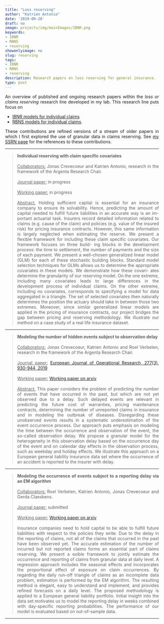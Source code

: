 ```yaml
---
title: "Loss reserving"
author: "Katrien Antonio"
date: '2019-09-28'
draft: no
image: projects/img/mainImages/IBNR.png
keywords:
- IBNR
- RBNS
- reserving
showonlyimage: no
slug: reserving
tags:
- IBNR
- RBNS
- reserving
description: Research papers on loss reserving for general insurance.
type: post
---
```

<p align="justify">An overview of published and ongoing research papers within the *loss or claims reserving* research line developed in my lab. This research line puts focus on</p> 

- [IBNR models for individual claims](#IBNR) 
- [RBNS models for individual claims](#RBNS).

<p align="justify">These contributions are refined versions of a stream of older papers in which I first explored the use of granular data in claims reserving. See <a href="https://papers.ssrn.com/sol3/cf_dev/AbsByAuth.cfm?per_id=1766939"target="_blank">my SSRN page</a> for the references to these contributions.</p> 

***

><p align="justify">**Individual reserving with claim specific covariates**
</br> </br>
<u class="dotted">Collaborators:</u> Jonas Crevecoeur and Katrien Antonio, research in the framework of the Argenta Research Chair. 
</br> </br>
<u class="dotted">Journal paper:</u> in progress
</br> </br>
<u class="dotted">Working paper:</u> in progress
</br> </br>
<u class="dotted">Abstract.</u> Holding sufficient capital is essential for an insurance company to ensure its solvability. Hence,
predicting the amount of capital needed to fulfill future liabilities in an accurate way is an im-
portant actuarial task. Insurers record detailed information related to claims (e.g. cause of the
claim) and policies (e.g. value of the insured risk) for pricing insurance contracts. However,
this same information is largely neglected when estimating the reserve. We present a 
flexible
framework for including these claim specific covariates. Our framework focuses on three build-
ing blocks in the development process: the time to settlement, the number of payments and
the size of each payment. We present a well-chosen generalized linear model (GLM) for each
of these stochastic building blocks. Standard model selection techniques for GLMs allows us
to determine the appropriate covariates in these models. We demonstrate how these covari-
ates determine the granularity of our reserving model. On the one extreme, including many
covariates leads to large differences in the development process of individual claims. On the
other extreme, including no covariates, corresponds to specifying a model for data aggregated
in a triangle. The set of selected covariates then naturally determines the position the actuary
should take in between those two extremes. Moreover, since similar generalized linear models
are applied in the pricing of insurance contracts, our project bridges the gap between pricing and
reserving methodology. We illustrate our method on a case study of a real life insurance dataset.
</p>

***
><p align="justify">**Modeling the number of hidden events
subject to observation delay** 
</br> </br>
<u class="dotted">Collaborators:</u> Jonas Crevecoeur, Katrien Antonio and Roel Verbelen, research in the framework of the Argenta Research Chair. 
</br> </br>
<u class="dotted">Journal paper:</u> <a href="https://www.sciencedirect.com/science/article/abs/pii/S0377221719301924"target="_blank">European Journal of Operational Research, 277(3), 930-944, 2019</a> 
</br> </br>
<u class="dotted">Working paper:</u> <a href="https://arxiv.org/abs/1801.02935"target="_blank">Working paper on arxiv</a> 
</br> </br>
<u class="dotted">Abstract.</u> This paper considers the problem of predicting the number of events that have occurred in the past, but which are not yet observed due to a delay. Such delayed events are relevant
in predicting the future cost of warranties, pricing maintenance contracts, determining
the number of unreported claims in insurance and in modeling the outbreak of diseases.
Disregarding these unobserved events results in a systematic underestimation of the event
occurrence process. Our approach puts emphasis on modeling the time between the occurrence
and observation of the event, the so-called observation delay. We propose a granular
model for the heterogeneity in this observation delay based on the occurrence day of the
event and on calendar day effects in the observation process, such as weekday and holiday
effects. We illustrate this approach on a European general liability insurance data set where
the occurrence of an accident is reported to the insurer with delay.
</p>

***

><p align="justify">**Modeling the occurrence of events subject to a reporting delay via an EM algorithm**
</br> </br>
<u class="dotted">Collaborators:</u> Roel Verbelen, Katrien Antonio, Jonas Crevecoeur and Gerda Claeskens.
</br> </br>
<u class="dotted">Journal paper:</u> submitted
</br> </br>
<u class="dotted">Working paper:</u> <a href="https://arxiv.org/abs/1909.08336"target="_blank">Working paper on arxiv</a> 
</br> </br>
Insurance companies need to hold capital to be able to fulfill future liabilities with respect to
the policies they write. Due to the delay in the reporting of claims, not all of the claims that
occurred in the past have been observed yet. The accurate estimation of the number of incurred
but not reported claims forms an essential part of claims reserving. We present a 
exible framework
to jointly estimate the occurrence and reporting of claims from granular data at daily
level. A regression approach includes the seasonal effects and incorporates the proportional
effect of exposure on claim occurrences. By regarding the daily run-off triangle of claims as an
incomplete data problem, estimation is performed by the EM algorithm. The resulting method
is elegant, easy to understand and implement, and provides refined forecasts on a daily level.
The proposed methodology is applied to a European general liability portfolio. Initial insight
into the data set motivates us to model the reporting delay in weeks combined with day-specific
reporting probabilities. The performance of our model is evaluated based on out-of-sample data.
</p>

***